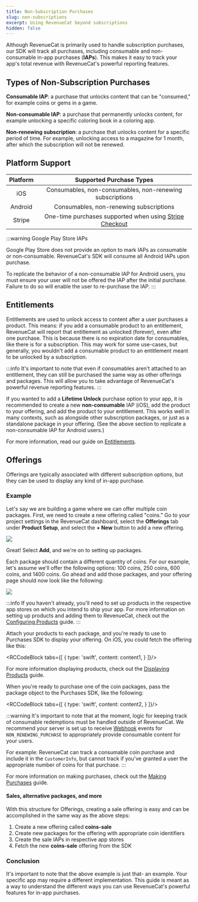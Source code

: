 ```yaml
---
title: Non-Subscription Purchases
slug: non-subscriptions
excerpt: Using RevenueCat beyond subscriptions
hidden: false
---
```


Although RevenueCat is primarily used to handle subscription purchases, our SDK will track all purchases, including consumable and non-consumable in-app purchases (**IAPs**). This makes it easy to track your app's total revenue with RevenueCat's powerful reporting features.

## Types of Non-Subscription Purchases

**Consumable IAP**: a purchase that unlocks content that can be "consumed," for example coins or gems in a game.

**Non-consumable IAP**: a purchase that permanently unlocks content, for example unlocking a specific coloring book in a coloring app.

**Non-renewing subscription**: a purchase that unlocks content for a specific period of time. For example, unlocking access to a magazine for 1 month, after which the subscription will not be renewed.

## Platform Support

| Platform |                       Supported Purchase Types                        |
| :------: | :-------------------------------------------------------------------: |
|   iOS    |       Consumables, non-consumables, non-renewing subscriptions        |
| Android  |                Consumables, non-renewing subscriptions                |
|  Stripe  | One-time purchases supported when using [Stripe Checkout](/docs/stripe) |

:::warning Google Play Store IAPs

Google Play Store does not provide an option to mark IAPs as consumable or non-consumable. RevenueCat's SDK will consume all Android IAPs upon purchase.

To replicate the behavior of a non-consumable IAP for Android users, you must ensure your user will not be offered the IAP after the initial purchase. Failure to do so will enable the user to re-purchase the IAP.
:::
## Entitlements

Entitlements are used to unlock access to content after a user purchases a product. This means: if you add a consumable product to an entitlement, RevenueCat will report that entitlement as unlocked (forever), even after one purchase. This is because there is no expiration date for consumables, like there is for a subscription. This may work for some use-cases, but generally, you wouldn't add a consumable product to an entitlement meant to be unlocked by a subscription.

:::info
It's important to note that even if consumables aren't attached to an entitlement, they can still be purchased the same way as other offerings and packages. This will allow you to take advantage of RevenueCat's powerful revenue reporting features.
:::

If you wanted to add a **Lifetime Unlock** purchase option to your app, it is recommended to create a new **non-consumable** IAP (iOS), add the product to your offering, and add the product to your entitlement. This works well in many contexts, such as alongside other subscription packages, or just as a standalone package in your offering. (See the above section to replicate a non-consumable IAP for Android users.)

For more information, read our guide on [Entitlements](/docs/entitlements).

## Offerings

Offerings are typically associated with different subscription options, but they can be used to display any kind of in-app purchase.

### Example

Let's say we are building a game where we can offer multiple coin packages. First, we need to create a new offering called "coins." Go to your project settings in the RevenueCat dashboard, select the **Offerings** tab under **Product Setup**, and select the **+ New** button to add a new offering.

![](https://files.readme.io/e7cd1c4-app.revenuecat.com_projects_85ff18c7_apps_app71b4cc0fea_1.png)

Great! Select **Add**, and we're on to setting up packages.

Each package should contain a different quantity of coins. For our example, let's assume we'll offer the following options: 100 coins, 250 coins, 600 coins, and 1400 coins. Go ahead and add those packages, and your offering page should now look like the following:

![](https://files.readme.io/0f1a9b6-app.revenuecat.com_projects_85ff18c7_apps_app71b4cc0fea_2.png)

:::info
If you haven't already, you'll need to set up products in the respective app stores on which you intend to ship your app. For more information on setting up products and adding them to RevenueCat, check out the [Configuring Products](/docs/entitlements#configuration) guide.
:::

Attach your products to each package, and you're ready to use to Purchases SDK to display your offering. On iOS, you could fetch the offering like this:



<RCCodeBlock tabs={[
    {
        type: 'swift',
        content: content1,
    }
]}/>

For more information displaying products, check out the [Displaying Products](/docs/displaying-products) guide.

When you're ready to purchase one of the coin packages, pass the package object to the Purchases SDK, like the following:


<RCCodeBlock tabs={[
    {
        type: 'swift',
        content: content2,
    }
]}/>

:::warning
It's important to note that at the moment, logic for keeping track of consumable redemptions must be handled outside of RevenueCat. We recommend your server is set up to receive [Webhook](/docs/webhooks) events for `NON_RENEWING_PURCHASE` to appropriately provide consumable content for your users.

For example: RevenueCat can track a consumable coin purchase and include it in the `CustomerInfo`, but cannot track if you've granted a user the appropriate number of coins for that purchase.
:::

For more information on making purchases, check out the [Making Purchases](/docs/making-purchases) guide.

#### Sales, alternative packages, and more

With this structure for Offerings, creating a sale offering is easy and can be accomplished in the same way as the above steps:

1. Create a new offering called **coins-sale**
2. Create new packages for the offering with appropriate coin identifiers
3. Create the sale IAPs in respective app stores
4. Fetch the new **coins-sale** offering from the SDK

### Conclusion

It's important to note that the above example is just that- an example. Your specific app may require a different implementation. This guide is meant as a way to understand the different ways you can use RevenueCat's powerful features for in-app purchases.
